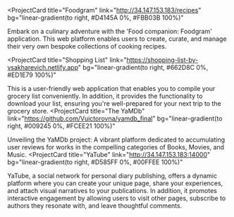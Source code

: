 <ProjectCard
  title="Foodgram"
  link="http://34.147.153.183/recipes"
  bg="linear-gradient(to right, #D4145A 0%, #FBB03B 100%)"
>
  Embark on a culinary adventure with the 'Food companion: Foodgram'
  application. This web platform enables users to create, curate, and manage
  their very own bespoke collections of cooking recipes.
</ProjectCard>

<ProjectCard
  title="Shopping List"
  link="https://shopping-list-by-vsakharevich.netlify.app"
  bg="linear-gradient(to right, #662D8C 0%, #ED1E79 100%)"
>
  This is a user-friendly web application that enables you to compile your
  grocery list conveniently. In addition, it provides the functionality to
  download your list, ensuring you're well-prepared for your next trip to the
  grocery store.
</ProjectCard>
<ProjectCard
  title="The YaMDb"
  link="https://github.com/Vuictorovna/yamdb_final"
  bg="linear-gradient(to right, #009245 0%, #FCEE21 100%)"
>
  Unveiling the YaMDb project: A vibrant platform dedicated to accumulating user
  reviews for works in the compelling categories of Books, Movies, and Music.
</ProjectCard>
<ProjectCard
  title="YaTube"
  link="http://34.147.153.183:14000"
  bg="linear-gradient(to right, #D585FF 0%, #00FFEE 100%)"
>
  YaTube, a social network for personal diary publishing, offers a dynamic
  platform where you can create your unique page, share your experiences, and
  attach visual narratives to your publications. In addition, it promotes
  interactive engagement by allowing users to visit other pages, subscribe to
  authors they resonate with, and leave thoughtful comments.
</ProjectCard>
